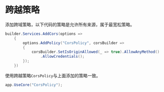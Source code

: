 # 跨越策略


添加跨域策略，以下代码的策略是允许所有来源，属于最宽松策略。

```csharp
builder.Services.AddCors(options =>
    {
        options.AddPolicy("CorsPolicy", corsBuilder =>
        {
            corsBuilder.SetIsOriginAllowed(_ => true).AllowAnyMethod().AllowAnyHeader()
                .AllowCredentials();
        });
    })
```

使用跨越策略`CorsPolicy`与上面添加的策略一致。

```csharp
app.UseCore("CorsPolicy");
```
